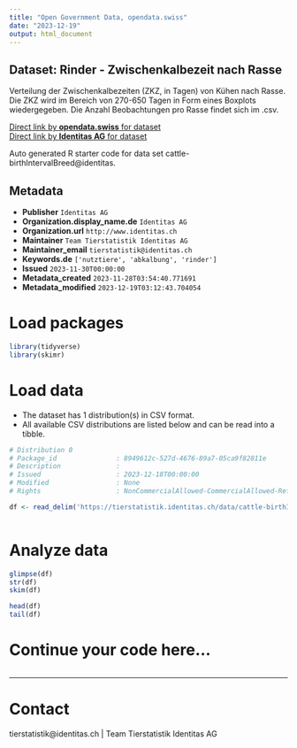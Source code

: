```yaml
---
title: "Open Government Data, opendata.swiss"
date: "2023-12-19"
output: html_document
---
```


## Dataset: Rinder - Zwischenkalbezeit nach Rasse

Verteilung der Zwischenkalbezeiten (ZKZ, in Tagen) von Kühen nach Rasse. Die ZKZ wird im Bereich von 270-650 Tagen in Form eines Boxplots wiedergegeben. Die Anzahl Beobachtungen pro Rasse findet sich im .csv.

[Direct link by **opendata.swiss** for dataset](https://opendata.swiss/de/dataset/rinder-zwischenkalbezeit-nach-rasse)<br>
[Direct link by **Identitas AG** for dataset](https://tierstatistik.identitas.ch/)

Auto generated R starter code for data set cattle-birthIntervalBreed@identitas.

## Metadata

- **Publisher** `Identitas AG`
- **Organization.display_name.de** `Identitas AG`
- **Organization.url** `http://www.identitas.ch`
- **Maintainer** `Team Tierstatistik Identitas AG`
- **Maintainer_email** `tierstatistik@identitas.ch`
- **Keywords.de** `['nutztiere', 'abkalbung', 'rinder']`
- **Issued** `2023-11-30T00:00:00`
- **Metadata_created** `2023-11-28T03:54:40.771691`
- **Metadata_modified** `2023-12-19T03:12:43.704054`


# Load packages

```r

library(tidyverse)
library(skimr)

```

# Load data

-   The dataset has 1 distribution(s) in CSV format.
-   All available CSV distributions are listed below and can be read into a tibble.

```r

# Distribution 0
# Package_id               : 8949612c-527d-4676-89a7-05ca9f82811e
# Description              : 
# Issued                   : 2023-12-18T00:00:00
# Modified                 : None
# Rights                   : NonCommercialAllowed-CommercialAllowed-ReferenceRequired

df <- read_delim('https://tierstatistik.identitas.ch/data/cattle-birthIntervalBreed.csv')



```

# Analyze data

```r

glimpse(df)
str(df)
skim(df)

head(df)
tail(df)

```

# Continue your code here...

```r

```

------------------------------------------------------------------------

# Contact

tierstatistik@identitas.ch | Team Tierstatistik Identitas AG
